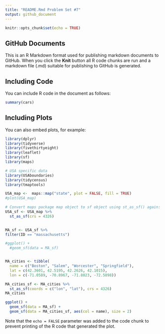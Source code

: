 ```yaml
---
title: "README.Rmd Problem Set #7"
output: github_document
---
```


```r
knitr::opts_chunk$set(echo = TRUE)
```

## GitHub Documents

This is an R Markdown format used for publishing markdown documents to GitHub. When you click the **Knit** button all R code chunks are run and a markdown file (.md) suitable for publishing to GitHub is generated.

## Including Code

You can include R code in the document as follows:

```r
summary(cars)
```

## Including Plots

You can also embed plots, for example:

```r
library(dplyr)
library(tidyverse)
library(fivethirtyeight)
library(leaflet)
library(sf)
library(maps)

# USA specific data
library(USAboundaries)
library(tidycensus)
library(tmaptools)

USA_map <-  maps::map("state", plot = FALSE, fill = TRUE)
#plot(USA_map)

# Convert maps package map object to sf object using st_as_sf() again:
USA_sf <- USA_map %>% 
  st_as_sf(crs = 4326)

  
MA_sf <- USA_sf %>% 
filter(ID == "massachusetts")

#ggplot() +
  #geom_sf(data = MA_sf) 


MA_cities <- tibble(
  name = c("Boston", "Salem", "Worcester", "Springfield"), 
  lat = c(42.3601, 42.5195, 42.2626, 42.1015), 
  lon = c(-71.0589, -70.8967, -71.8023, -72.5898))

MA_cities_sf <- MA_cities %>%
  st_as_sf(coords = c("lon", "lat"), crs = 4326)
MA_cities

ggplot() +
  geom_sf(data = MA_sf) +
  geom_sf(data = MA_cities_sf, aes(col = name), size = 2) 

```

Note that the `echo = FALSE` parameter was added to the code chunk to prevent printing of the R code that generated the plot.

